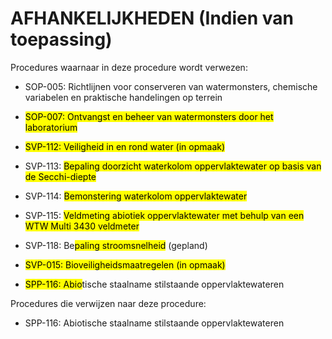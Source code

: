 # AFHANKELIJKHEDEN (Indien van toepassing)

Procedures waarnaar in deze procedure wordt verwezen:

-   SOP-005: Richtlijnen voor conserveren van watermonsters, chemische variabelen en praktische handelingen op terrein

-   [SOP-007: Ontvangst en beheer van watermonsters door het laboratorium]{.mark}

-   [SVP-112: Veiligheid in en rond water (in opmaak)]{.mark}

-   SVP-113: [Bepaling doorzicht waterkolom oppervlaktewater op basis van de Secchi-diepte]{.mark}

-   SVP-114: [Bemonstering waterkolom oppervlaktewater]{.mark}

-   SVP-115: [Veldmeting abiotiek oppervlaktewater met behulp van een WTW Multi 3430 veldmeter]{.mark}

-   SVP-118: Be[paling stroomsnelheid]{.mark} (gepland)

-   [SVP-015: Bioveiligheidsmaatregelen (in opmaak)]{.mark}

-   [SPP-116: Abio]{.mark}tische staalname stilstaande oppervlaktewateren

Procedures die verwijzen naar deze procedure:

-   SPP-116: Abiotische staalname stilstaande oppervlaktewateren

